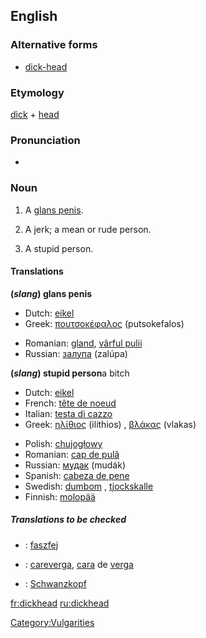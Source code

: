 ==English==

===Alternative forms===
*[[dick-head]] <!--but "dick head" is wrong-->

===Etymology===
[[dick]] + [[head]]

===Pronunciation===
*{{audio|en-us-dickhead.ogg|Audio (US)}}


===Noun===
{{en-noun}}

# {{cattag|coarse slang}} A [[glans penis]].
# {{cattag|derogatory|coarse slang}} A jerk; a mean or rude person.
# {{cattag|derogatory|coarse slang}} A stupid person.

====Translations====
'''(''slang'') glans penis'''
{{top}}
*Dutch: [[eikel]] {{m}}
*Greek: [[πουτσοκέφαλος]] (putsokefalos) {{m}}
{{mid}}
*Romanian: [[gland]], [[vârful pulii]]
*Russian: [[залупа]] (zalúpa) {{f}}
{{bottom}}

'''(''slang'') stupid person'''a bitch

{{top}}
*Dutch: [[eikel]] {{m}}
*French: [[tête de noeud]] {{f}}
*Italian: [[testa di cazzo]] {{f}}<!--this is an idiomatic translation, even though it appears to be a verbatim one - Paul G, 2006-03-30-->
*Greek: [[ηλίθιος]] (ilithios) {{m}}, [[βλάκας]] (vlakas) {{m}}
{{mid}}
*Polish: [[chujogłowy]]
*Romanian: [[cap de pulă]]
*Russian: [[мудак]] (mudák) {{m}}
*Spanish: [[cabeza de pene]]
*Swedish: [[dumbom]] {{c}}, [[tjockskalle]] {{c}}
*Finnish: [[molopää]]
{{bottom}}

=====Translations to be checked=====
<!--Remove this section once all of the translations below have been moved into the tables above.-->
{{checktrans}}
*{{ttbc|Hungarian}}: [[faszfej]]
*{{ttbc|Spanish}}: [[careverga]], [[cara]] de [[verga]]
*{{ttbc|German}}: [[Schwanzkopf]]

[[Category:Vulgarities]]

[[fr:dickhead]]
[[ru:dickhead]]